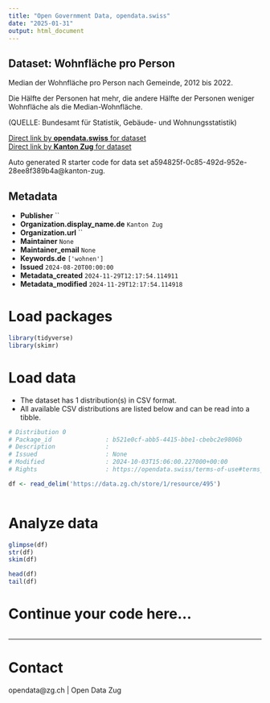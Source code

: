 ```yaml
---
title: "Open Government Data, opendata.swiss"
date: "2025-01-31"
output: html_document
---
```


## Dataset: Wohnfläche pro Person

Median der Wohnfläche pro Person nach Gemeinde, 2012 bis 2022.						

Die Hälfte der Personen hat mehr, die andere Hälfte der Personen weniger Wohnfläche als die Median-Wohnfläche.

(QUELLE: Bundesamt für Statistik, Gebäude- und Wohnungsstatistik)

[Direct link by **opendata.swiss** for dataset](https://opendata.swiss/de/dataset/wohnflache-pro-person)<br>
[Direct link by **Kanton Zug** for dataset](https://www.zg.ch/behoerden/gesundheitsdirektion/statistikfachstelle/themen/09bau-und-wohnungswesen/wohnungen-2)

Auto generated R starter code for data set a594825f-0c85-492d-952e-28ee8f389b4a@kanton-zug.

## Metadata

- **Publisher** ``
- **Organization.display_name.de** `Kanton Zug`
- **Organization.url** ``
- **Maintainer** `None`
- **Maintainer_email** `None`
- **Keywords.de** `['wohnen']`
- **Issued** `2024-08-20T00:00:00`
- **Metadata_created** `2024-11-29T12:17:54.114911`
- **Metadata_modified** `2024-11-29T12:17:54.114918`


# Load packages

```r

library(tidyverse)
library(skimr)

```

# Load data

-   The dataset has 1 distribution(s) in CSV format.
-   All available CSV distributions are listed below and can be read into a tibble.

```r

# Distribution 0
# Package_id               : b521e0cf-abb5-4415-bbe1-cbebc2e9806b
# Description              : 
# Issued                   : None
# Modified                 : 2024-10-03T15:06:00.227000+00:00
# Rights                   : https://opendata.swiss/terms-of-use#terms_by

df <- read_delim('https://data.zg.ch/store/1/resource/495')



```

# Analyze data

```r

glimpse(df)
str(df)
skim(df)

head(df)
tail(df)

```

# Continue your code here...

```r

```

------------------------------------------------------------------------

# Contact

opendata@zg.ch | Open Data Zug
